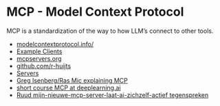 # MCP - Model Context Protocol

MCP is a standardization of the way to how LLM's connect to other tools. 

- [modelcontextprotocol.info/](https://modelcontextprotocol.info/)
- [Example Clients](https://modelcontextprotocol.io/clients)
- [mcpservers.org](https://mcpservers.org/)
- [github.com/r-huijts](https://github.com/r-huijts)
- [Servers](https://github.com/modelcontextprotocol/servers)
- [Greg Isenberg/Ras Mic explaining MCP](https://www.youtube.com/watch?v=7j_NE6Pjv-E)
- [short course MCP at deeplearning.ai](https://learn.deeplearning.ai/courses/mcp-build-rich-context-ai-apps-with-anthropic)
- [Ruud mijn-nieuwe-mcp-server-laat-ai-zichzelf-actief tegenspreken](https://www.linkedin.com/posts/rhuijts_mijn-nieuwe-mcp-server-laat-ai-zichzelf-actief-activity-7336375412236644352-VhSr)


